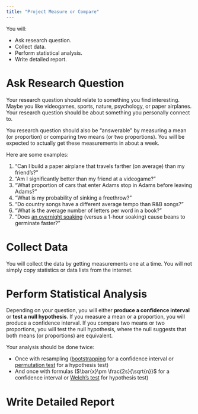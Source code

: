 ```yaml
---
title: "Project Measure or Compare"
---
```


You will:

* Ask research question.
* Collect data.
* Perform statistical analysis.
* Write detailed report.

# Ask Research Question

Your research question should relate to something you find interesting. Maybe you like videogames, sports, nature, psychology, or paper airplanes. Your research question should be about something you personally connect to.

You research question should also be "answerable" by measuring a mean (or proportion) or comparing two means (or two proportions). You will be expected to actually get these measurements in about a week.

Here are some examples:

1. "Can I build a paper airplane that travels farther (on average) than my friend's?"
2. "Am I significantly better than my friend at a videogame?"
3. "What proportion of cars that enter Adams stop in Adams before leaving Adams?"
4. "What is my probability of sinking a freethrow?"
5. "Do country songs have a different average tempo than R&B songs?"
6. "What is the average number of letters per word in a book?"
7. "Does [an overnight soaking](https://www.primarythemepark.com/2020/03/growing-beans-in-the-classroom/) (versus a 1-hour soaking) cause beans to germinate faster?"

# Collect Data

You will collect the data by getting measurements one at a time. You will not simply copy statistics or data lists from the internet.

# Perform Statistical Analysis

Depending on your question, you will either **produce a confidence interval** or **test a null hypothesis**. If you measure a mean or a proportion, you will produce a confidence interval. If you compare two means or two proportions, you will test the null hypothesis, where the null suggests that both means (or proportions) are equivalent.

Your analysis should be done twice:

* Once with resampling ([bootstrapping](https://en.wikipedia.org/wiki/Bootstrapping_(statistics)) for a confidence interval or [permutation test](https://en.wikipedia.org/wiki/Permutation_test) for a hypothesis test)
* And once with formulas ($\bar{x}\pm \frac{2s}{\sqrt{n}}$ for a confidence interval or [Welch's test](https://en.wikipedia.org/wiki/Welch%27s_t-test#Software_implementations) for hypothesis test)


# Write Detailed Report









